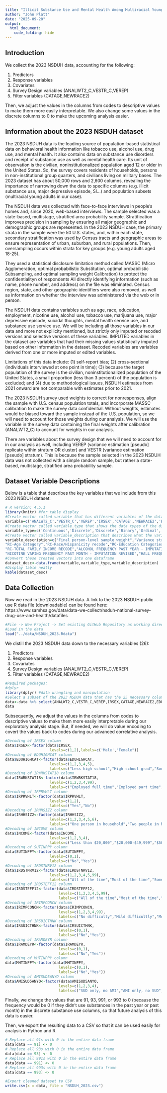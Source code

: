 ```yaml
---
title: "Illicit Substance Use and Mental Health Among Multiracial Young Adults Aged 18 to 25 - Data Collection"
author: "John Platt"
date: "2025-09-20"
output: 
  html_document:
    code_folding: hide
---
```


## Introduction
We collect the 2023 NSDUH data, accounting for the following:

1. Predictors
2. Response variables
3. Covariates
4. Survey Design variables (ANALWT2_C,VESTR_C,VEREP)
5. Filter variables (CATAGE,NEWRACE2)

Then, we adjust the values in the columns from codes to descriptive values to make them more easily interpretable. We also change some values in the discrete columns to 0 to make the upcoming analysis easier. 

## Information about the 2023 NSDUH dataset
The 2023 NSDUH data is the leading source of population-based statistical data on behavioral health information like tobacco use, alcohol use, drug use, and mental health. It also contains data on substance use disorders and receipt of substance use as well as mental health care. Its unit of observation is the civilian, noninstitutionalized population aged 12 or older in the United States. So, the survey covers residents of households, persons in non-institutional group quarters, and civilians living on military bases. The 2023 dataset has about 50,000 rows and 2,600 columns, revealing the importance of narrowing down the data to specific columns (e.g. illicit substance use, major depressive episode, SI…) and population subsets (multiracial young adults in our case).

The NSDUH data was collected with face-to-face interviews in people’s homes and, since 2020, web-based interviews. The sample selected was a state-based, multistage, stratified area probability sample. Stratification improves precision in sampling by ensuring all major geographic and demographic groups are represented. In the 2023 NSDUH case, the primary strata in the sample were the 50 U.S. states, and, within each state, secondary stratification was used by Census tracts and geographic areas to ensure representation of urban, suburban, and rural populations. Then, oversampling occurs within strata for key groups (e.g. young adults aged 18-25).

They used a statistical disclosure limitation method called MASSC (Micro Agglomeration, optimal probabilistic Substitution, optimal probabilistic Subsampling, and optimal sampling weight Calibration) to protect the confidentialityn of respondents All directly identifying information (such as name, phone number, and address) on the file was eliminated. Census region, state, and other geographic identifiers were also removed, as well as information on whether the interview was administered via the web or in person.

The NSDUH data contains variables such as age, race, education, employment, nicotine use, alcohol use, tobacco use, marijuana use, major depressive episode, suicidal thoughts, mental health service use, and substance use service use. We will be including all those variables in our data and more not expilicity mentioned, but strictly only imputed or recoded versions and selective versions of these variables. IMPUTED variables in the dataset are variables that had their missing values statistically imputed based on other information in the dataset.
Recoded variables are variables derived from one or more imputed or edited variables. 

Limitations of this data include: (1) self-report bias; (2) cross-sectional (individuals interviewed at one point in time); (3) because the target population of the survey is the civilian, noninstitutionalized population of the United States, a small proportion (less than 3 percent) of the population is excluded; and (4) due to methodological issues, NSDUH estimates from 2021 onward are not comparable with estimates prior to 2021. 

The 2023 NSDUH survey used weights to correct for nonresponses, align the sample with U.S. census population totals, and incorporate MASSC calibration to make the survey data confidential. Without weights, estimates would be biased toward the sample instead of the U.S. population, so we will need to account for those weights during our analysis. We will use the variable in the survey data containing the final weights after calibration (ANALWT2_C) to account for weights in our analysis. 

There are variables about the survey design that we will need to account for in our analysis as well, including VEREP (variance estimation [pseudo] replicate within stratum OR cluster) and VESTR (variance estimation [pseudo] stratum). This is because the sample selected in the 2023 NSDUH data was not collected with a simple random sample, but rather a state-based, multistage, stratified area probability sample.

## Dataset Variable Descriptions
Below is a table that describes the key variables that we include from this 2023 NSDUH dataset:

```r
# R version: 4.5.1
library(knitr) #for table display
#Create vector called variable that has different variables of the data
variable=c('ANALWT2_C','VESTR_C','VEREP','IRSEX','CATAGE','NEWRACE2','EDUHIGHCAT','IRWRKSTAT18','IRHHSIZ2','IRPRVHLT','INCOME','IRALCFY','IRMJFY',"IRCOCFY",'IRCIGFM','IRNICVAP30N','IRHALLUCYFQ','IRALCBNG30D','SUTINPPY','IRDSTNRV12','IRDSTEFF12','IRIMPCONCN','IRSUICTHNK','IRAMDEYR','MHTINPPY',"AMISUD5ANYO")
#Create vector called variable_type that shows the data types of the different variables in the data
variable_type=c('Continuous','Discrete','Discrete','Binary','Ordinal','Nominal','Ordinal','Nominal','Binary','Ordinal','Ordinal','Discrete','Discrete','Discrete','Discrete','Discrete','Discrete','Discrete','Binary','Ordinal','Ordinal','Ordinal','Binary','Binary','Binary','Nominal')
#Create vector called variable_description that describes what the variables are
variable_description=c("Final person-level sample weight","Variance stratum","Variance primary sampling unit","Sex at birth - IMPUTATION REVISED",
"RC-Age category","RC-Race/Hispanicity recode","RC-Education Categories","Employment Status 18+ - IMPUTATION REVISED","PRIVATE HEALTH INSURANCE - IMPUTATION REVISED","RECODE - IMPUTATION-REVISED # PERSONS IN HH",
"RC-TOTAL FAMILY INCOME RECODE","ALCOHOL FREQUENCY PAST YEAR - IMPUTATION REVISED","MARIJUANA FREQUENCY PAST YEAR - IMPUTATION REVISED","COCAINE FREQUENCY PAST YEAR - IMPUTATION REVISED","CIG FREQUENCY PAST MONTH - IMPUTATION REVISED",
"NICOTINE VAPING FREQUENCY PAST MONTH - IMPUTATION REVISED","HALL FREQUENCY PAST YEAR - IMPUTATION REVISED","BINGE ALCOHOL FREQUENCY PAST MONTH - IMPUTATION REVISED","RC-RCVD SUB USE TREATMENT AS AN INPATIENT - PAST YEAR","HOW OFTEN FELT NERVOUS WRST MONTH - IMP REV","HOW OFTEN FELT EVERYTHING EFFORT WRST MONTH - IMP REV","DIFFICULTY CONCENTRATING ONE MO IN PST 12 MOS - IMP REV","ADULT SERIOUSLY THOUGHT ABOUT KILLING SELF PST YR - IMP REV","ADULT: PAST YEAR MAJOR DEPRESSIVE EPISODE (MDE) - IMP REV","RC-RCVD MENTAL HEALTH TREATMENT AS AN INPATIENT - PAST YEAR","RC-ONLY IMP AMI, ONLY SUD, BOTH, OR NEITHER - PY-DSM-5-ANY")
#Convert these created vectors into one dataframe
dataset_desc<-data.frame(variable,variable_type,variable_description)
#Display table neatly
kable(dataset_desc)
```

## Data Collection 
Now we read in the 2023 NSDUH data. A link to the 2023 NSDUH public use R data file (downloadable) can be found here:
https://www.samhsa.gov/data/data-we-collect/nsduh-national-survey-drug-use-and-health/datafiles
```r
#File -> New Project -> Set existing GitHub Repository as working directory with data as a subfolder in the repository and the NSDUH_2023.Rdata file in the subfolder
#Load in the data
load("../data/NSDUH_2023.Rdata")
```

We distill the 2023 NSDUH data down to the necessary variables (26):

1. Predictors
2. Response variables
3. Covariates
4. Survey Design variables (ANALWT2_C,VESTR_C,VEREP)
5. Filter variables (CATAGE,NEWRACE2)
```r
#Required packages:
#dplyr
library(dplyr) #data wrangling and manipulation
#Select a subset of the 2023 NSDUH data that has the 25 necessary columns
data<-data %>% select(ANALWT2_C,VESTR_C,VEREP,IRSEX,CATAGE,NEWRACE2,EDUHIGHCAT,IRWRKSTAT18,IRHHSIZ2,IRPRVHLT,INCOME,IRALCFY,IRMJFY,IRCOCFY,IRCIGFM,IRNICVAP30N,IRHALLUCYFQ,IRALCBNG30D,SUTINPPY,IRDSTNRV12,IRDSTEFF12,IRIMPCONCN,IRSUICTHNK,IRAMDEYR,MHTINPPY,AMISUD5ANYO)
data
```

Subsequently, we adjust the values in the columns from codes to descriptive values to make them more easily interpretable during our exploratory analysis stage. But, if needed, we will do value encoding to covert the values back to codes during our advanced correlative analysis.
```r
#Decoding of IRSEX column
data$IRSEX<-factor(data$IRSEX, 
                    levels=c(1,2),labels=c('Male',"Female"))
#Decoding of EDUHIGHCAT column
data$EDUHIGHCAT<-factor(data$EDUHIGHCAT, 
                    levels=c(1,2,3,4,5),
                    labels=c("Less high school","High school grad","Some coll/Assoc Dg","College graduate","12 to 17 year olds"))
#Decoding of IRWRKSTAT18 column
data$IRWRKSTAT18<-factor(data$IRWRKSTAT18, 
                    levels=c(1,2,3,4,99),
                    labels=c("Employed full time","Employed part time","Unemployed","Other (incl. not in labor force)","12-17 year olds"))
#Decoding of IRPRVHLT column
data$IRPRVHLT<-factor(data$IRPRVHLT, 
                    levels=c(1,2),
                    labels=c("Yes","No"))
#Decoding of IRHHSIZ2 column
data$IRHHSIZ2<-factor(data$IRHHSIZ2, 
                    levels=c(1,2,3,4,5,6),
                    labels=c("One person in household","Two people in household","Three people in household","Four people in household","Five people in household","6 or more people in household"))
#Decoding of INCOME column
data$INCOME<-factor(data$INCOME,
                    levels=c(1,2,3,4),
                    labels=c("Less than $20,000","$20,000-$49,999","$50,000-$74,999","$75,000 or More"))
#Decoding of SUTINPPY column
data$SUTINPPY<-factor(data$SUTINPPY, 
                    levels=c(0,1),
                    labels=c("No","Yes"))
#Decoding of IRDSTNRV12 column
data$IRDSTNRV12<-factor(data$IRDSTNRV12, 
                    levels=c(1,2,3,4,5,99),
                    labels=c("All of the time","Most of the time","Some of the time","A little of the time","None of the time","LEGITIMATE SKIP"))
#Decoding of IRDSTEFF12 column
data$IRDSTEFF12<-factor(data$IRDSTEFF12,
                        levels=c(1,2,3,4,5,99),
                        labels=c("All of the time","Most of the time","Some of the time","A little of the time","None of the time","LEGITIMATE SKIP"))
#Decoding of IRIMPCONCN column
data$IRIMPCONCN<-factor(data$IRIMPCONCN,
                        levels=c(1,2,3,4,99),
                        labels=c("No difficulty","Mild difficultly","Moderate difficulty","Severe difficulty","LEGITIMATE SKIP"))
#Decoding of IRSUICTHNK column
data$IRSUICTHNK<-factor(data$IRSUICTHNK,
                        levels=c(0,1),
                        labels=c("No","Yes"))
#Decoding of IRAMDEYR column
data$IRAMDEYR<-factor(data$IRAMDEYR,
                        levels=c(0,1),
                        labels=c("No","Yes"))
#Decoding of MHTINPPY column
data$MHTINPPY<-factor(data$MHTINPPY,
                        levels=c(0,1),
                        labels=c("No","Yes"))
#Decoding of AMISUD5ANYO column
data$AMISUD5ANYO<-factor(data$AMISUD5ANYO,
                        levels=c(1,2,3,4),
                        labels=c("SUD only, no AMI","AMI only, no SUD","SUD and AMI","Neither SUD or AMI"))
```

Finally, we change the values that are 91, 93, 991, or 993 to 0 (because the frequency would be 0 if they didn't use substances in the past year or past month) in the discrete substance use columns, so that future analysis of this data is easier. 

Then, we export the resulting data to a CSV so that it can be used easily for analysis in Python and R.
```r
# Replace all 91s with 0 in the entire data frame
data[data == 91] <- 0
# Replace all 93s with 0 in the entire data frame
data[data == 93] <- 0
# Replace all 991s with 0 in the entire data frame
data[data == 991] <- 0
# Replace all 993s with 0 in the entire data frame
data[data == 993] <- 0

#Export cleaned dataset to CSV
write.csv(x = data, file = "NSDUH_2023.csv")
```


